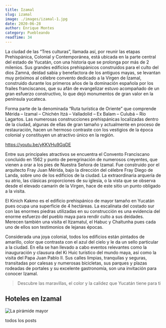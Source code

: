 ```yaml
---
title: Izamal
slug: izamal
image: ./images/izamal-1.jpg
date: 2020-06-28
author: Enrique Montes
category: Puebleando
readTime: 34
---
```



La ciudad de las “Tres culturas”, llamada así, por reunir las etapas Prehispánica, Colonial y Contemporánea, está ubicada en la parte central del estado de Yucatán, con una historia que se prolonga por más de 2 milenios. Sus grandes edificios prehispánicos construidos para el culto del dios Zamná, deidad sabia y benefactora de los antiguos mayas, se levantan muy próximos al célebre convento dedicado a la Virgen de Izamal, construido durante los primeros años de la dominación española por los frailes franciscanos, que su afán de evangelizar estuvo acompañado de un gran esfuerzo constructivo, lo que dejó monumentos de gran valor en la península yucateca.

Forma parte de la denominada “Ruta turística de Oriente” que comprende Mérida – Izamal – Chichén Itzá – Valladolid – Ex Balam – Culubá – Río Lagartos. Las numerosas construcciones prehispánicas localizadas dentro de la ciudad, algunas de ellas de gran tamaño y actualmente en proceso de restauración, hacen un hermoso contraste con los vestigios de la época colonial y constituyen un atractivo único en la región.

https://youtu.be/yKKVHu9GqDE

Entre sus principales atractivos se encuentra el Convento Franciscano concluido en 1562 y punto de peregrinación de numerosos creyentes, que vienen a orar a los pies de Nuestra Señora de Izamal. Fue construido por el arquitecto Fray Juan Mérida, bajo la dirección del célebre Fray Diego de Landa, sobre uno de los edificios de la ciudad. La extraordinaria arquería de su atrio, las clásicas proporciones de su iglesia, o la vista que se observa desde el elevado camarín de la Virgen, hace de este sitio un punto obligado a la visita.

El Kinich Kakmo es el edificio prehispánico de mayor tamaño en Yucatán pues ocupa una superficie de 4 hectáreas. La escalinata del costado sur con las enormes piedras utilizadas en su construcción es una evidencia del enorme esfuerzo del pueblo maya para rendir culto a sus deidades. Merecen también una visita el Itzamatul, el Habuc y Chaltunha pues cada uno de ellos son testimonios de lejanas épocas.

Considerada una joya colonial, todos los edificios están pintados de amarillo, color que contrasta con el azul del cielo y le da un sello particular a la ciudad. En ella se han llevado a cabo eventos relevantes como la inauguración y clausura del Ki Huic turístico del mundo maya, así como la visita del Papa Juan Pablo II. Sus calles limpias, tranquilas y seguras, transitadas por calesas y numerosas bicicletas, sus parques y plazas rodeadas de portales y su excelente gastronomía, son una invitación para conocer Izamal.

<blockquote>Descubre las maravillas, el color y la calidez que Yucatán tiene para ti</blockquote>

## Hoteles en Izamal

<InsertaScript liga="https://www.travelpayouts.com/blissey/scripts_es.js?categories=popularity&id=1476970&type=compact&marker=182367.tyucatan&powered_by=false&host=hoteles.tyucatan.com%2Fhotels&locale=es&currency=mxn&limit=10&nobooking=true" />

![La pirámide mayor](./images/izamal-2.jpg)

<Link to="/posts" className="btn center-btn">
  todos los posts
</Link>
